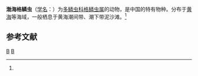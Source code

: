 {{Speciesbox
| taxon = Gattyana pohaiensis
| binomial_authority = (Uschakov et Wu, 1959)<ref name='id10439'>{{cite web| url =http://www.bioinfo.cn/db05/BjdwSpecies.php?action=view&id=10439| title =渤海格鳞虫| work =《中国动物物种编目数据库》| publisher =中国科学院微生物研究所| author =中国科学院动物研究所| accessdate =2009-04-16| deadurl =yes| archiveurl =https://web.archive.org/web/20160305004216/http://www.bioinfo.cn/db05/BjdwSpecies.php?action=view&id=10439| archivedate =2016-03-05}}</ref>
}}

'''渤海格鳞虫'''（[[学名|学名]]：{{lang|la|''Gattyana pohaiensis''}}）为[[多鳞虫科|多鳞虫科]][[格鳞虫属|格鳞虫属]]的动物，是中国的特有物种。分布于[[黄海|黄海]]等海域，一般栖息于黄海潮间带、潮下带泥沙滩。<ref name='id10439'/>

== 参考文献 ==
{{reflist}}

{{Taxonbar|from=Q2527579}}

[[Category:格鳞虫属|B]]
[[Category:1959年描述的动物|B]]


{{环节动物小作品}}